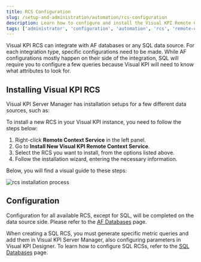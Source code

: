 ```yaml
---
title: RCS Configuration
slug: /setup-and-administration/automation/rcs-configuration
description: Learn how to configure and install the Visual KPI Remote Context Service (RCS) to integrate with AF, SQL, and other data sources. This guide covers installation steps, configuration requirements, and setup procedures for seamless integration with Visual KPI.
tags: ['administrator', 'configuration', 'automation', 'rcs', 'remote-context-service']
---
```


<head>
  <title>RCS Configuration</title>
  <meta name="keywords" content="Visual KPI RCS, Remote Context Service, Visual KPI automation, RCS installation, RCS configuration, SQL RCS, AF integration, Visual KPI Server Manager, administrator guide"/>
</head>

Visual KPI RCS can integrate with AF databases or any SQL data source. For each integration type, specific configurations need to be made. While AF configurations mostly happen on their side of the integration, SQL will require you to configure a few queries because Visual KPI will need to know what attributes to look for.

## Installing Visual KPI RCS

Visual KPI Server Manager has installation setups for a few different data sources, such as:

<CardList cols={3}>
  <Card 
    title="AF"
    icon="/media/setup-and-administration/icons/osisoft.png"
  />
  <Card 
    title="inmation"
    icon="/media/setup-and-administration/icons/inmation.png"
  />
  <Card 
    title="SQL"
    icon="/media/setup-and-administration/icons/odbc.png"
  />
  <Card 
    title="VMware"
    icon="/media/setup-and-administration/icons/vmware.png"
  />
  <Card 
    title="Xompass"
    icon="/media/setup-and-administration/icons/xompass.png"
  />
  <Card 
    title="Zabbix"
    icon="/media/setup-and-administration/icons/zabbix.png"
  />
</CardList>

To install a new RCS in your Visual KPI instance, you need to follow the steps below:

1. Right-click **Remote Context Service** in the left panel.
2. Go to **Install New Visual KPI Remote Context Service**.
3. Select the RCS you want to install, from the options listed above.
4. Follow the installation wizard, entering the necessary information.

Below, you will find a visual guide to these steps:

<Image
  src="/media/setup-and-administration/automation/rcs-configuration/rcs-install.gif"
  alt="rcs installation process"
/>

## Configuration

Configuration for all available RCS, except for SQL, will be completed on the data source side. Please refer to the [AF Databases](/setup-and-administration/automation/rcs-with-af-databases) page.

When creating a SQL RCS, you must generate specific metric queries and add them in Visual KPI Server Manager, also configuring parameters in Visual KPI Designer. To learn how to configure SQL RCSs, refer to the [SQL Databases](/setup-and-administration/automation/rcs-with-sql-databases) page.